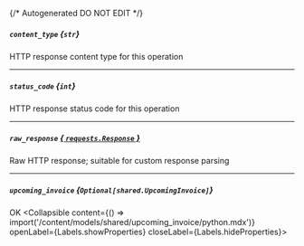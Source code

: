 {/* Autogenerated DO NOT EDIT  */}

##### `content_type` *{`str`}*
HTTP response content type for this operation

---
##### `status_code` *{`int`}*
HTTP response status code for this operation

---
##### `raw_response` [*{ `requests.Response` }*](https://requests.readthedocs.io/en/latest/api/#requests.Response)
Raw HTTP response; suitable for custom response parsing

---
##### `upcoming_invoice` *{`Optional[shared.UpcomingInvoice]`}*
OK
<Collapsible content={() => import('/content/models/shared/upcoming_invoice/python.mdx')} openLabel={Labels.showProperties} closeLabel={Labels.hideProperties}>
</Collapsible>


